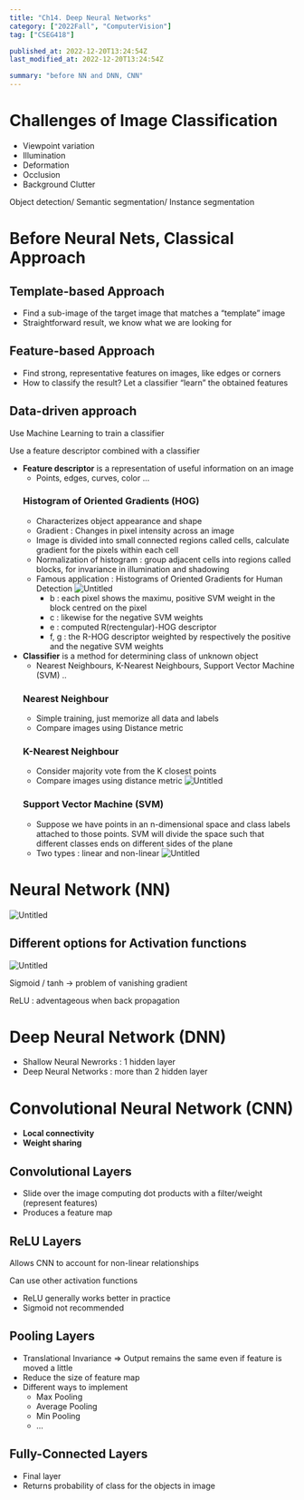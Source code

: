 ```yaml
---
title: "Ch14. Deep Neural Networks"
category: ["2022Fall", "ComputerVision"]
tag: ["CSEG418"]

published_at: 2022-12-20T13:24:54Z
last_modified_at: 2022-12-20T13:24:54Z

summary: "before NN and DNN, CNN"
---
```


# Challenges of Image Classification

- Viewpoint variation
- Illumination
- Deformation
- Occlusion
- Background Clutter

Object detection/ Semantic segmentation/ Instance segmentation

# Before Neural Nets, Classical Approach

## Template-based Approach

- Find a sub-image of the target image that matches a “template” image
- Straightforward result, we know what we are looking for

## Feature-based Approach

- Find strong, representative features on images, like edges or corners
- How to classify the result? Let a classifier “learn” the obtained features

## Data-driven approach

Use Machine Learning to train a classifier

Use a feature descriptor combined with a classifier

- **Feature descriptor** is a representation of useful information on an image
  - Points, edges, curves, color ...
  ### Histogram of Oriented Gradients (HOG)
  - Characterizes object appearance and shape
  - Gradient : Changes in pixel intensity across an image
  - Image is divided into small connected regions called cells, calculate gradient for the pixels within each cell
  - Normalization of histogram : group adjacent cells into regions called blocks, for invariance in illumination and shadowing
  - Famous application : Histograms of Oriented Gradients for Human Detection
    ![Untitled](/post/computerVisionCh14/Untitled.png)
    - b : each pixel shows the maximu, positive SVM weight in the block centred on the pixel
    - c : likewise for the negative SVM weights
    - e : computed R(rectengular)-HOG descriptor
    - f, g : the R-HOG descriptor weighted by respectively the positive and the negative SVM weights
- **Classifier** is a method for determining class of unknown object
  - Nearest Neighbours, K-Nearest Neighbours, Support Vector Machine (SVM) ..
  ### Nearest Neighbour
  - Simple training, just memorize all data and labels
  - Compare images using Distance metric
  ### K-Nearest Neighbour
  - Consider majority vote from the K closest points
  - Compare images using distance metric
    ![Untitled](/post/computerVisionCh14/Untitled1.png)
  ### Support Vector Machine (SVM)
  - Suppose we have points in an n-dimensional space and class labels attached to those points. SVM will divide the space such that different classes ends on different sides of the plane
  - Two types : linear and non-linear
    ![Untitled](/post/computerVisionCh14/Untitled2.png)

# Neural Network (NN)

![Untitled](/post/computerVisionCh14/Untitled3.png)

## Different options for Activation functions

![Untitled](/post/computerVisionCh14/Untitled4.png)

Sigmoid / tanh → problem of vanishing gradient

ReLU : adventageous when back propagation

# Deep Neural Network (DNN)

- Shallow Neural Newrorks : 1 hidden layer
- Deep Neural Networks : more than 2 hidden layer

# Convolutional Neural Network (CNN)

- **Local connectivity**
- **Weight sharing**

## Convolutional Layers

- Slide over the image computing dot products with a filter/weight (represent features)
- Produces a feature map

## ReLU Layers

Allows CNN to account for non-linear relationships

Can use other activation functions

- ReLU generally works better in practice
- Sigmoid not recommended

## Pooling Layers

- Translational Invariance
  ⇒ Output remains the same even if feature is moved a little
- Reduce the size of feature map
- Different ways to implement
  - Max Pooling
  - Average Pooling
  - Min Pooling
  - …

## Fully-Connected Layers

- Final layer
- Returns probability of class for the objects in image
